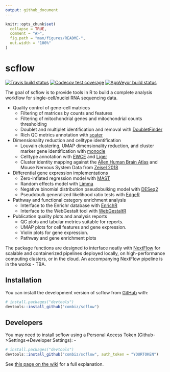 ```yaml
---
output: github_document
---
```


<!-- README.md is generated from README.Rmd. Please edit that file -->

```r
knitr::opts_chunk$set(
  collapse = TRUE,
  comment = "#>",
  fig.path = "man/figures/README-",
  out.width = "100%"
)
```
# scflow

<!-- badges: start -->
[![Travis build status](https://travis-ci.org/combiz/scflow.svg?branch=master)](https://travis-ci.org/combiz/scflow)
[![Codecov test coverage](https://codecov.io/gh/combiz/scflow/branch/master/graph/badge.svg)](https://codecov.io/gh/combiz/scflow?branch=master)
[![AppVeyor build status](https://ci.appveyor.com/api/projects/status/github/combiz/scflow?branch=master&svg=true)](https://ci.appveyor.com/project/combiz/scflow)
<!-- badges: end -->

The goal of scflow is to provide tools in R to build a complete analysis workflow for single-cell/nuclei RNA sequencing data.

* Quality control of gene-cell matrices
  - Filtering of matrices by counts and features
  - Filtering of mitochondrial genes and mitochondrial counts thresholding
  - Doublet and multiplet identification and removal with [DoubletFinder](https://github.com/chris-mcginnis-ucsf/DoubletFinder)
  - Rich QC metrics annotation with [scater](https://github.com/davismcc/scater)
  
* Dimensionality reduction and celltype identification
  - Louvain clustering, UMAP dimensionality reduction, and cluster marker gene identification with [monocle](https://github.com/cole-trapnell-lab/monocle-release)
  - Celltype annotation with [EWCE](https://github.com/NathanSkene/EWCE) and [Liger](https://github.com/MacoskoLab/liger)
  - Cluster identity mapping against the [Allen Human Brain Atlas](https://www.brain-map.org) and Mouse Nervous System Data from [Zeisel 2018](https://doi.org/10.1016/j.cell.2018.06.021)
  
* Differential gene expression implementations
  - Zero-inflated regression model with [MAST](https://github.com/RGLab/MAST)
  - Random effects model with [Limma](https://github.com/cran/limma)
  - Negative binomial distribution pseudobulking model with [DESeq2](https://github.com/mikelove/DESeq2)
  - Pseudobulk generalized likelihood ratio tests with [EdgeR](https://github.com/StoreyLab/edge)
  
* Pathway and functional category enrichment analysis
  - Interface to the Enrichr database with [EnrichR](https://github.com/cran/enrichR)
  - Interface to the WebGestalt tool with [WebGestaltR](http://www.webgestalt.org/)
 
* Publication quality plots and analysis reports
  - QC plots and tabular metrics suitable for reports.
  - UMAP plots for cell features and gene expression.
  - Violin plots for gene expression.
  - Pathway and gene enrichment plots
 
The package functions are designed to interface neatly with [NextFlow](https://www.nextflow.io/) for scalable and containerized pipelines deployed locally, on high-performance computing clusters, or in the cloud.  An accompanying NextFlow pipeline is in the works - TBA.


## Installation

You can install the development version of scflow from [GitHub](https://github.com/) with:

``` r
# install.packages("devtools")
devtools::install_github("combiz/scflow")
```

## Developers

You may need to install scflow using a Personal Access Token (Github->Settings->Developer Settings): -

``` r
# install.packages("devtools")
devtools::install_github("combiz/scflow", auth_token = "YOURTOKEN")
```

See [this page on the wiki](https://github.com/combiz/scflow/wiki/Installing-package-from-a-private-github-repo) for a full explanation.


